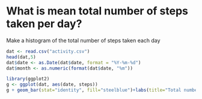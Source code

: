 What is mean total number of steps taken per day?
=================================================

Make a histogram of the total number of steps taken each day
```r
dat <- read.csv("activity.csv")
head(dat,5)
dat$date <- as.Date(dat$date, format = "%Y-%m-%d")
dat$month <- as.numeric(format(dat$date, "%m"))

library(ggplot2)
g <- ggplot(dat, aes(date, steps))
g + geom_bar(stat="identity", fill="steelblue")+labs(title="Total number of steps taken each day", x="Day", y="Steps")+facet_grid(.~month, scales="free")
```